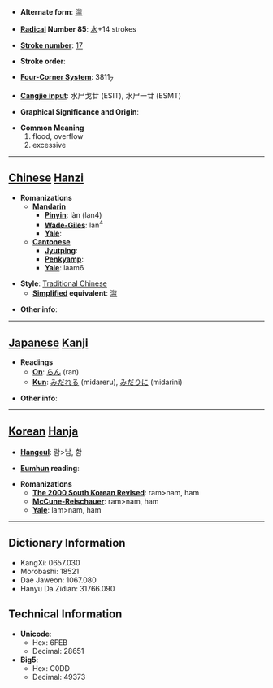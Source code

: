* '''Alternate form''': [[滥]]

* '''[[Wiktionary:Chinese radical index| Radical]] Number 85''': [[Wiktionary:Chinese radical index 水|水]]+14 strokes

* '''[[Wiktionary:Chinese total strokes index|Stroke number]]''': [[Wiktionary:Chinese total strokes index 17|17]]

* '''Stroke order''': 

* '''[[Wiktionary:Chinese four corner index|Four-Corner System]]''': 3811<sub>7</sub>

* '''[[Wiktionary:Chinese Cangjie index|Cangjie input]]''': 水尸戈廿 (ESIT), 水尸一廿 (ESMT)

* '''Graphical Significance and Origin''': 

* '''Common Meaning'''
*#flood, overflow
*# excessive


----

== [[Chinese]] [[Hanzi]] ==

* '''Romanizations'''
** '''[[Mandarin]]'''
*** '''[[Pinyin]]''': làn (lan4)
*** '''[[Wade-Giles]]''': lan<sup>4</sup>
*** '''[[Yale]]''': 
** '''[[Cantonese]]'''
*** '''[[Jyutping]]''':
*** '''[[Penkyamp]]''': 
*** '''[[Yale]]''': laam6

* '''Style''': [[Traditional Chinese]] 
** '''[[Simplified Chinese|Simplified]] equivalent''': [[滥]]

* '''Other info''': 

----

== [[Japanese]] [[Kanji]] ==

* '''Readings'''
** '''[[On]]''': [[らん]] (ran)
** '''[[Kun]]''': [[みだれる]] (midareru), [[みだりに]] (midarini)

* '''Other info''':  

----

== [[Korean]] [[Hanja]] ==

* '''[[Hangeul]]''': 람>남, 함

* '''[[Eumhun]] reading''': 

* '''Romanizations'''
** '''[[The 2000 South Korean Revised Romanization|The 2000 South Korean Revised]]''': ram>nam, ham
** '''[[McCune-Reischauer]]''': ram>nam, ham
** '''[[Yale]]''': lam>nam, ham

----

== Dictionary Information ==

* KangXi: 0657.030
* Morobashi: 18521
* Dae Jaweon: 1067.080
* Hanyu Da Zidian: 31766.090

== Technical Information ==

* '''Unicode''':
** Hex: 6FEB
** Decimal: 28651
* '''Big5''':
** Hex: C0DD
** Decimal: 49373